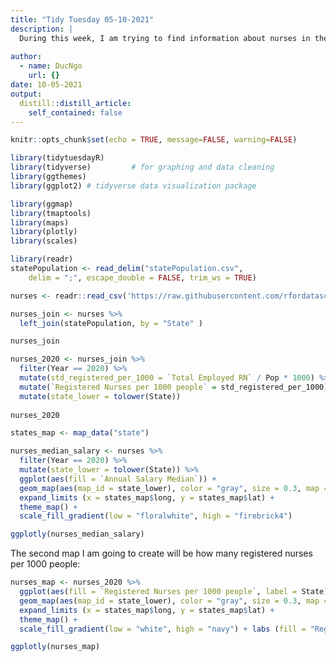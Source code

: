 ```yaml
---
title: "Tidy Tuesday 05-10-2021"
description: |
  During this week, I am trying to find information about nurses in the US: their salary, how many nurses are there for each state in 2020. 
  
author:
  - name: DucNgo
    url: {}
date: 10-05-2021
output:
  distill::distill_article:
    self_contained: false
---
```


```r
knitr::opts_chunk$set(echo = TRUE, message=FALSE, warning=FALSE)
```

```r
library(tidytuesdayR)
library(tidyverse)         # for graphing and data cleaning
library(ggthemes)
library(ggplot2) # tidyverse data visualization package
```

```r
library(ggmap)
library(tmaptools)
library(maps)
library(plotly)
library(scales)
```



```r
library(readr)
statePopulation <- read_delim("statePopulation.csv", 
    delim = ";", escape_double = FALSE, trim_ws = TRUE)
```


```r
nurses <- readr::read_csv('https://raw.githubusercontent.com/rfordatascience/tidytuesday/master/data/2021/2021-10-05/nurses.csv')
```

```r
nurses_join <- nurses %>% 
  left_join(statePopulation, by = "State" )

nurses_join
```

```r
nurses_2020 <- nurses_join %>% 
  filter(Year == 2020) %>% 
  mutate(std_registered_per_1000 = `Total Employed RN` / Pop * 1000) %>% 
  mutate(`Registered Nurses per 1000 people` = std_registered_per_1000) %>% 
  mutate(state_lower = tolower(State)) 
  
nurses_2020
```

```r
states_map <- map_data("state")
```

```r
nurses_median_salary <- nurses %>% 
  filter(Year == 2020) %>% 
  mutate(state_lower = tolower(State)) %>% 
  ggplot(aes(fill = `Annual Salary Median`)) + 
  geom_map(aes(map_id = state_lower), color = "gray", size = 0.3, map = states_map) + 
  expand_limits (x = states_map$long, y = states_map$lat) + 
  theme_map() + 
  scale_fill_gradient(low = "floralwhite", high = "firebrick4")

ggplotly(nurses_median_salary)

```

The second map I am going to create will be how many registered nurses per 1000 people: 

```r
nurses_map <- nurses_2020 %>% 
  ggplot(aes(fill = `Registered Nurses per 1000 people`, label = State)) + 
  geom_map(aes(map_id = state_lower), color = "gray", size = 0.3, map = states_map) + 
  expand_limits (x = states_map$long, y = states_map$lat) +
  theme_map() + 
  scale_fill_gradient(low = "white", high = "navy") + labs (fill = "Registered Nurses per 1000 people")

ggplotly(nurses_map)
```



